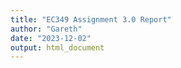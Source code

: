 ```yaml
---
title: "EC349 Assignment 3.0 Report"
author: "Gareth"
date: "2023-12-02"
output: html_document
---
```


